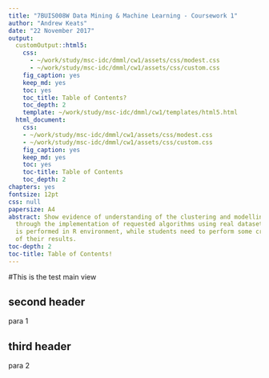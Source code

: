 ```yaml
---
title: "7BUIS008W Data Mining & Machine Learning - Coursework 1"
author: "Andrew Keats"
date: "22 November 2017"
output:
  customOutput::html5:
    css: 
      - ~/work/study/msc-idc/dmml/cw1/assets/css/modest.css
      - ~/work/study/msc-idc/dmml/cw1/assets/css/custom.css
    fig_caption: yes
    keep_md: yes
    toc: yes
    toc_title: Table of Contents?
    toc_depth: 2
    template: ~/work/study/msc-idc/dmml/cw1/templates/html5.html
  html_document:
    css:
    - ~/work/study/msc-idc/dmml/cw1/assets/css/modest.css
    - ~/work/study/msc-idc/dmml/cw1/assets/css/custom.css
    fig_caption: yes
    keep_md: yes
    toc: yes
    toc-title: Table of Contents
    toc_depth: 2
chapters: yes
fontsize: 12pt
css: null
papersize: A4
abstract: Show evidence of understanding of the clustering and modelling concepts,
  through the implementation of requested algorithms using real datasets. Implementation
  is performed in R environment, while students need to perform some critical evaluation
  of their results.
toc-depth: 2
toc-title: Table of Contents!
---
```


#This is the test main view

## second header
para 1

## third header
para 2